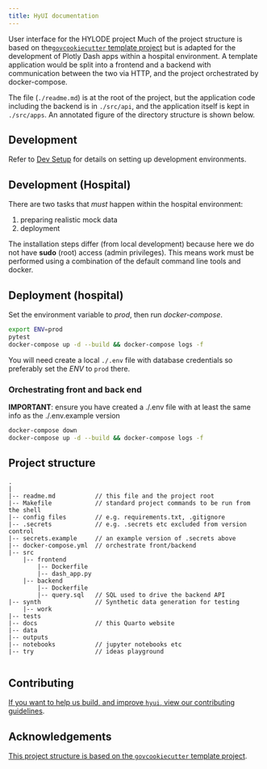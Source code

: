 ```yaml
---
title: HyUI documentation
---
```


User interface for the HYLODE project Much of the project structure is based on
the[`govcookiecutter` template project][govcookiecutter] but is adapted for the
development of Plotly Dash apps within a hospital environment. A template
application would be split into a frontend and a backend with communication
between the two via HTTP, and the project orchestrated by docker-compose.

The file (`./readme.md`) is at the root of the project, but the application
code including the backend is in `./src/api`, and the application itself is
kept in `./src/apps`. An annotated figure of the directory structure is shown
below.


## Development

Refer to [Dev Setup](developer/setup.qmd) for details on setting up development environments.

## Development (Hospital)

There are two tasks that _must_ happen within the hospital environment:

1. preparing realistic mock data
2. deployment

The installation steps differ (from local development) because here we do not
have **sudo** (root) access (admin privileges). This means work must be
performed using a combination of the default command line tools and docker.


## Deployment (hospital)

Set the environment variable to *prod*, then run *docker-compose*.

```sh
export ENV=prod
pytest
docker-compose up -d --build && docker-compose logs -f
```

You will need create a local `./.env` file with database credentials so preferably set the *ENV* to `prod` there.

### Orchestrating front and back end

**IMPORTANT**: ensure you have created a ./.env file with at least the same info as the ./.env.example version

```bash
docker-compose down
docker-compose up -d --build && docker-compose logs -f
```

## Project structure

```
.
|
|-- readme.md           // this file and the project root
|-- Makefile            // standard project commands to be run from the shell
|-- config files        // e.g. requirements.txt, .gitignore
|-- .secrets            // e.g. .secrets etc excluded from version control
|-- secrets.example     // an example version of .secrets above
|-- docker-compose.yml  // orchestrate front/backend
|-- src
    |-- frontend
        |-- Dockerfile
        |-- dash_app.py
    |-- backend
        |-- Dockerfile
        |-- query.sql   // SQL used to drive the backend API
|-- synth               // Synthetic data generation for testing
    |-- work
|-- tests
|-- docs                // this Quarto website
|-- data
|-- outputs
|-- notebooks           // jupyter notebooks etc
|-- try                 // ideas playground


```

## Contributing

[If you want to help us build, and improve `hyui`, view our
contributing guidelines][contributing].

## Acknowledgements

[This project structure is based on the `govcookiecutter` template
project][govcookiecutter].

[contributing]: ./docs/contributor_guide/CONTRIBUTING.qmd
[govcookiecutter]: https://github.com/best-practice-and-impact/govcookiecutter
[docs-loading-environment-variables]: ./docs/developer/environment_variables.qmd
[docs-loading-environment-variables-secrets]: ./docs/developer/environment_variables.md#storing-secrets-and-credentials
